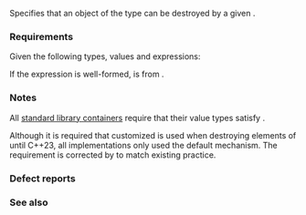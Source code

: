 {{cpp/named req/title|Erasable|notes={{mark since c++11}}}}
{{cpp/named req/navbar}}

Specifies that an object of the type can be destroyed by a given {{named req|Allocator}}.

===Requirements===
Given the following types, values and expressions:
{{dsc begin}}
{{dsc hitem|Type|Definition}}
{{dsc|{{tt|T}}|an object type}}
{{dsc|{{tt|A}}|an allocator type}}
{{dsc|{{tt|X}}|a container type satisfying all following conditions:
* {{tt|X::value_type}} is the same as {{tt|T}}.
* {{tt|X::allocator_type}} is the same as {{c/core|std::allocator_traits&lt;A&gt;::rebind_alloc&lt;T&gt;}}.
}}
{{dsc hitem|Value|Definition}}
{{dsc|{{c|m}}|an lvalue of type {{tt|A}}}}
{{dsc|{{c|p}}|a pointer of type {{tt|T*}}}}
{{dsc end}}

If the expression {{c|std::allocator_traits&lt;A&gt;::destroy(m, p)}} is well-formed, {{tt|T}} is {{named req/core|Erasable}} from {{tt|X}}.

===Notes===
All [[cpp/container|standard library containers]] require that their value types satisfy {{named req/core|Erasable}}.

{{rrev multi
|until1=c++20|rev1=
With the default allocator, this requirement is equivalent to the validity of {{c|p-&gt;~T()}}, which accepts class types with accessible destructors and all scalar types, but rejects array types, function types, reference types, and {{c/core|void}}.
|rev2=
With the default allocator, this requirement is equivalent to the validity of {{c|std::destroy_at(p)}}, which accepts class types with accessible destructors and all scalar types, as well as arrays thereof.
}}

Although it is required that customized {{tt|destroy}} is used when destroying elements of {{lc|std::basic_string}} until C++23, all implementations only used the default mechanism. The requirement is corrected by {{wg21|P1072R10}} to match existing practice.

===Defect reports===
{{dr list begin}}
{{dr list item|paper=N3346|std=C++11|before=there was no requirement to specify whether a type&lt;br&gt;whose objects can be destroyed using allocators|after=added the requirement}}
{{dr list end}}

===See also===
{{dsc begin}}
{{dsc|{{named req|CopyInsertable}}}}
{{dsc|{{named req|MoveInsertable}}}}
{{dsc|{{named req|EmplaceConstructible}}}}
{{dsc|{{named req|Destructible}}}}
{{dsc end}}

{{langlinks|de|es|ja|ru|zh}}
